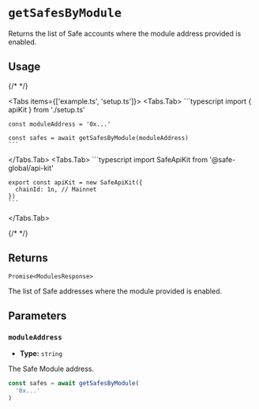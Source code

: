 
# `getSafesByModule`

Returns the list of Safe accounts where the module address provided is enabled.

## Usage

{/* <!-- vale off --> */}

<Tabs items={['example.ts', 'setup.ts']}>
  <Tabs.Tab>
    ```typescript
    import { apiKit } from './setup.ts'

    const moduleAddress = '0x...'

    const safes = await getSafesByModule(moduleAddress)
    ```
  </Tabs.Tab>
  <Tabs.Tab>
    ```typescript
    import SafeApiKit from '@safe-global/api-kit'

    export const apiKit = new SafeApiKit({
      chainId: 1n, // Mainnet
    })
    ```
  </Tabs.Tab>
</Tabs>

{/* <!-- vale on --> */}

## Returns

`Promise<ModulesResponse>`

The list of Safe addresses where the module provided is enabled.

## Parameters

### `moduleAddress`

- **Type:** `string`

The Safe Module address.

```typescript focus=2
const safes = await getSafesByModule(
  '0x...'
)
```
